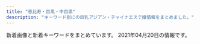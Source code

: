 ```yaml
---
title: "恵比寿・目黒・中目黒"
description: "キーワード別にの巨乳アジアン・チャイナエステ嬢情報をまとめました。"
---
```


新着画像と新着キーワードをまとめています。
2021年04月20日の情報です。

<DmmAffiliateIns />
<KeywordTable
  shops={
    [
    {
        "img_links": [
            "http://www.himawari-aroma.xyz/images/psd/off.jpg",
            "http://www.himawari-aroma.xyz/images/sys.jpg",
            "http://www.himawari-aroma.xyz/images/staff/3/ami.png",
            "http://www.himawari-aroma.xyz/images/staff/3/mayu.png",
            "http://www.himawari-aroma.xyz/images/13.png",
            "http://www.himawari-aroma.xyz/images/shop/4/2.jpg",
            "http://www.himawari-aroma.xyz/images/shop/1.png",
            "http://www.himawari-aroma.xyz/images/shop/4/1.jpg"
        ],
        "url": "http://www.himawari-aroma.xyz/",
        "keywords": {},
        "name": "\u3072\u307e\u308f\u308a",
        "station": "JR\u6075\u6bd4\u5bff\u99c5\u897f\u53e3"
    },
    {
        "url": "http://with-you.tyo.cm",
        "keywords": {},
        "img_links": [],
        "name": "With you\u30fb\u30a6\u30a3\u30ba\u30e6\u30fc",
        "station": "JR\u76ee\u9ed2\u99c5\u6771\u53e3"
    },
    {
        "keywords": {
            "86": 2,
            "87": 4,
            "D": 6,
            "85": 2,
            "C": 14
        },
        "url": "http://www.oasis.esjoho.com/",
        "name": "\u7652\u3057\u5bb6",
        "img_links": [
            "http://www.oasis.esjoho.com/img/tel.png",
            "http://www.oasis.esjoho.com/img/pickup.jpg",
            "http://www.oasis.esjoho.com/img/ttl_news.png",
            "http://www.oasis.esjoho.com/files/001.jpg",
            "http://www.oasis.esjoho.com/files/002-02.jpg",
            "http://www.oasis.esjoho.com/files/004-02.jpg",
            "http://www.oasis.esjoho.com/files/005.jpg",
            "http://www.oasis.esjoho.com/img/btn_side_mobile.jpg",
            "http://www.oasis.esjoho.com/files/001-02.jpg",
            "http://www.oasis.esjoho.com/files/004.jpg",
            "http://www.oasis.esjoho.com/img/goback.jpg",
            "http://www.oasis.esjoho.com/img/ttl_info.png",
            "http://www.oasis.esjoho.com/files/002.jpg",
            "http://www.oasis.esjoho.com/files/005-02.jpg",
            "http://www.oasis.esjoho.com/img/btn_blog.png"
        ],
        "station": "\u897f\u5c0f\u5c71\u99c5"
    },
    {
        "name": "\u6d77\u8cca\u8239",
        "url": "http://kaizokusen.jpn.mn/",
        "img_links": [],
        "station": "\u4e2d\u76ee\u9ed2\u99c5\u5357\u6539\u672d\u897f\u53e3",
        "keywords": {}
    },
    {
        "station": "JR\u76ee\u9ed2\u99c5\u6771\u53e3",
        "img_links": [],
        "keywords": {},
        "url": "http://angel.jpn.cm/",
        "name": "Angel-\u30a8\u30f3\u30b8\u30a7\u30eb-"
    },
    {
        "station": "JR\u76ee\u9ed2\u99c5\u6771\u53e3",
        "keywords": {},
        "img_links": [],
        "name": "RelaCute \u30ea\u30e9\u30ad\u30e5\u30fc\u30c8",
        "url": "http://relacute.tyo.cm/"
    },
    {
        "name": "\u307f\u3086\u304d",
        "url": "http://iyashi-kokoro.info/",
        "station": "JR\u76ee\u9ed2\u99c5\u6771\u53e3",
        "keywords": {
            "88": 7,
            "85": 5,
            "87": 3,
            "C": 7,
            "86": 38,
            "D": 40,
            "E": 13
        },
        "img_links": [
            "http://iyashi-kokoro.info/i/img/st52.jpg",
            "http://iyashi-kokoro.info/i/img/st39.jpg",
            "http://iyashi-kokoro.info/img/s54.jpg",
            "http://iyashi-kokoro.info/img/st64.jpg",
            "http://iyashi-kokoro.info/i/img/st20.jpg",
            "http://iyashi-kokoro.info/img/st52.jpg",
            "http://iyashi-kokoro.info/img/st41.jpg",
            "http://iyashi-kokoro.info/img/st63.jpg",
            "http://iyashi-kokoro.info/img/st43.jpg",
            "http://iyashi-kokoro.info/i/img/st63.jpg",
            "http://iyashi-kokoro.info/img/st51.jpg",
            "http://iyashi-kokoro.info/img/st39.jpg",
            "http://iyashi-kokoro.info/img/s62.jpg",
            "http://iyashi-kokoro.info/img/st58.jpg",
            "http://iyashi-kokoro.info/i/img/st42.jpg",
            "http://iyashi-kokoro.info/i/img/st53.jpg",
            "http://iyashi-kokoro.info/i/img/s1.jpg",
            "http://iyashi-kokoro.info/img/st61.jpg",
            "http://iyashi-kokoro.info/i/img/st62.jpg",
            "http://iyashi-kokoro.info/img/botton.jpg",
            "http://iyashi-kokoro.info/img/st40.jpg",
            "http://iyashi-kokoro.info/img/st44.jpg",
            "http://iyashi-kokoro.info/i/img/r2.jpg",
            "http://iyashi-kokoro.info/i/img/st60.jpg",
            "http://iyashi-kokoro.info/img/s55.jpg",
            "http://iyashi-kokoro.info/i/img/r3.jpg",
            "http://iyashi-kokoro.info/img/s18.jpg",
            "http://iyashi-kokoro.info/img/s61.jpg",
            "http://iyashi-kokoro.info/i/img/st32.jpg",
            "http://iyashi-kokoro.info/img/s56.jpg",
            "http://iyashi-kokoro.info/i/img/st64.jpg",
            "http://iyashi-kokoro.info/img/cam.jpg",
            "http://iyashi-kokoro.info/i/img/st50.jpg",
            "http://iyashi-kokoro.info/i/img/s2.jpg",
            "http://iyashi-kokoro.info/img/st65.jpg",
            "http://iyashi-kokoro.info/i/img/s3.jpg",
            "http://iyashi-kokoro.info/i/img/st54.jpg",
            "http://iyashi-kokoro.info/img/st54.jpg",
            "http://iyashi-kokoro.info/img/st53.jpg",
            "http://iyashi-kokoro.info/img/st20.jpg",
            "http://iyashi-kokoro.info/img/fla.jpg",
            "http://iyashi-kokoro.info/img/st56.jpg",
            "http://iyashi-kokoro.info/img/s63.jpg",
            "http://iyashi-kokoro.info/img/s57.jpg",
            "http://iyashi-kokoro.info/img/s65.jpg",
            "http://iyashi-kokoro.info/i/img/st44.jpg",
            "http://iyashi-kokoro.info/img/mo.png",
            "http://iyashi-kokoro.info/i/img/st58.jpg",
            "http://iyashi-kokoro.info/i/img/st40.jpg",
            "http://iyashi-kokoro.info/i/img/st55.jpg",
            "http://iyashi-kokoro.info/i/img/st65.jpg",
            "http://iyashi-kokoro.info/img/st42.jpg",
            "http://iyashi-kokoro.info/i/img/r6.jpg",
            "http://iyashi-kokoro.info/i/img/r4.jpg",
            "http://iyashi-kokoro.info/i/img/r1.jpg",
            "http://iyashi-kokoro.info/i/img/s4.jpg",
            "http://iyashi-kokoro.info/img/st60.jpg",
            "http://iyashi-kokoro.info/img/s60.jpg",
            "http://iyashi-kokoro.info/i/img/r5.jpg",
            "http://iyashi-kokoro.info/i/img/st56.jpg",
            "http://iyashi-kokoro.info/img/st55.jpg",
            "http://iyashi-kokoro.info/i/img/st51.jpg",
            "http://iyashi-kokoro.info/img/st59.jpg",
            "http://iyashi-kokoro.info/img/st57.jpg",
            "http://iyashi-kokoro.info/i/img/st59.jpg",
            "http://iyashi-kokoro.info/img/st49.jpg",
            "http://iyashi-kokoro.info/img/st46.jpg",
            "http://iyashi-kokoro.info/i/img/st29.jpg",
            "http://iyashi-kokoro.info/i/img/st49.jpg",
            "http://iyashi-kokoro.info/i/img/st41.jpg",
            "http://iyashi-kokoro.info/img/st50.jpg",
            "http://iyashi-kokoro.info/img/st29.jpg",
            "http://iyashi-kokoro.info/img/st32.jpg",
            "http://iyashi-kokoro.info/i/img/st61.jpg",
            "http://iyashi-kokoro.info/img/s59.jpg",
            "http://iyashi-kokoro.info/img/st62.jpg",
            "http://iyashi-kokoro.info/i/img/st57.jpg",
            "http://iyashi-kokoro.info/i/img/st43.jpg",
            "http://iyashi-kokoro.info/img/s64.jpg",
            "http://iyashi-kokoro.info/img/s58.jpg"
        ]
    },
    {
        "name": "\u30d5\u30a3\u30b8\u30fc\u30ea\u30be\u30fc\u30c8",
        "station": "\u4e2d\u76ee\u9ed2\u99c5\u897f\u53e3",
        "url": "http://fiji-resort.ests.jp/",
        "keywords": {
            "E": 40,
            "82": 13,
            "89": 13,
            "85": 83,
            "87": 54,
            "C": 95,
            "86": 41,
            "D": 96,
            "83": 27
        },
        "img_links": [
            "http://fiji-resort.ests.jp/photos/sites/30/2019/05/2019050215480292.jpg",
            "http://fiji-resort.ests.jp/photos/sites/30/2019/03/2019031518525662.jpg",
            "http://fiji-resort.ests.jp/photos/sites/30/2019/06/2019061411123068.jpg",
            "http://fiji-resort.ests.jp/images/line.png",
            "http://fiji-resort.ests.jp/images/top.png",
            "http://fiji-resort.ests.jp/photos/sites/30/2019/05/2019050215480157.jpg",
            "http://fiji-resort.ests.jp/photos/sites/30/2019/11/2019110909384037.jpg",
            "http://fiji-resort.ests.jp/photos/sites/30/2020/02/2020022116402274.jpg",
            "http://fiji-resort.ests.jp/photos/sites/30/2018/11/2018110510493920.jpg",
            "http://fiji-resort.ests.jp/photos/sites/30/2018/11/2018110510493422.jpg",
            "http://fiji-resort.ests.jp/photos/sites/30/2019/03/2019033011105316.jpg",
            "http://fiji-resort.ests.jp/photos/sites/30/2018/06/2018061511340989.jpg",
            "http://fiji-resort.ests.jp/photos/sites/30/2019/05/2019050215480138.jpg",
            "http://fiji-resort.ests.jp/images/end.png",
            "http://fiji-resort.ests.jp/images/s_staff.png",
            "http://fiji-resort.ests.jp/photos/sites/30/2019/03/2019033011081995.jpg",
            "http://fiji-resort.ests.jp/photos/sites/30/2018/09/2018091301234543.jpg",
            "http://fiji-resort.ests.jp/photos/sites/30/2019/12/2019121110440091.jpg",
            "http://fiji-resort.ests.jp/photos/sites/30/2019/09/2019092914334514.jpg",
            "http://fiji-resort.ests.jp/photos/sites/30/2019/06/2019060610451514.jpg",
            "http://fiji-resort.ests.jp/photos/sites/30/2018/09/2018091916161390.jpg",
            "http://fiji-resort.ests.jp/images/s_topics.png",
            "http://fiji-resort.ests.jp/images/topics_bj3.png",
            "http://fiji-resort.ests.jp/photos/sites/30/2019/04/2019042017525677.jpg",
            "http://fiji-resort.ests.jp/images/s_link.png",
            "http://fiji-resort.ests.jp/images/mobile.png"
        ]
    },
    {
        "name": "Flower \uff5e\u30d5\u30e9\u30ef\u30fc\uff5e",
        "keywords": {
            "C": 1,
            "85": 1,
            "87": 4,
            "88": 1,
            "D": 5
        },
        "station": "\u4e2d\u76ee\u9ed2\u99c5\u897f\u53e3",
        "url": "http://nakamegurofun.com/",
        "img_links": [
            "http://nakamegurofun.com/files/0060964.jpg",
            "http://nakamegurofun.com/files/002fa9d.jpg",
            "http://nakamegurofun.com/files/005-020964.jpg",
            "http://nakamegurofun.com/files/007-020964.jpg",
            "http://nakamegurofun.com/files/0084f22.jpg",
            "http://nakamegurofun.com/images/s3.jpg",
            "http://nakamegurofun.com/files/007fa9d.jpg",
            "http://nakamegurofun.com/images/shop/shop01.jpg",
            "http://nakamegurofun.com/files/006fa9d.jpg",
            "http://nakamegurofun.com/files/006-020964.jpg",
            "http://nakamegurofun.com/files/0034f22.jpg",
            "http://nakamegurofun.com/images/shop/shop04.jpg",
            "http://nakamegurofun.com/files/0074f22.jpg",
            "http://nakamegurofun.com/files/0070964.jpg",
            "http://nakamegurofun.com/files/003fa9d.jpg",
            "http://nakamegurofun.com/images/s2.jpg",
            "http://nakamegurofun.com/files/0050964.jpg",
            "http://nakamegurofun.com/images/zi_massage.png",
            "http://nakamegurofun.com/files/006-030964.jpg",
            "http://nakamegurofun.com/files/0024f22.jpg",
            "http://nakamegurofun.com/images/infotiao1.jpg",
            "http://nakamegurofun.com/files/008-030964.jpg",
            "http://nakamegurofun.com/files/003-020964.jpg",
            "http://nakamegurofun.com/images/shop/shop02.jpg",
            "http://nakamegurofun.com/files/002-020964.jpg",
            "http://nakamegurofun.com/files/0020964.jpg",
            "http://nakamegurofun.com/files/003-030964.jpg",
            "http://nakamegurofun.com/images/zi_staff.png",
            "http://nakamegurofun.com/files/0080964.jpg",
            "http://nakamegurofun.com/images/main_top.png",
            "http://nakamegurofun.com/files/005fa9d.jpg",
            "http://nakamegurofun.com/images/shop/shop03.jpg",
            "http://nakamegurofun.com/files/008fa9d.jpg",
            "http://nakamegurofun.com/images/service91a6.png",
            "http://nakamegurofun.com/files/0054f22.jpg",
            "http://nakamegurofun.com/files/002-030964.jpg",
            "http://nakamegurofun.com/images/xian.png",
            "http://nakamegurofun.com/files/007-030964.jpg",
            "http://nakamegurofun.com/images/main_bottom.png",
            "http://nakamegurofun.com/images/s4.jpg",
            "http://nakamegurofun.com/files/0030964.jpg",
            "http://nakamegurofun.com/files/008-020964.jpg",
            "http://nakamegurofun.com/images/s1.jpg",
            "http://nakamegurofun.com/images/s5.jpg",
            "http://nakamegurofun.com/files/005-030964.jpg",
            "http://nakamegurofun.com/files/0064f22.jpg",
            "http://nakamegurofun.com/images/tel.png"
        ]
    },
    {
        "url": "http://onlyone.tyo.cm/",
        "station": "JR\u76ee\u9ed2\u99c5\u897f\u53e3",
        "img_links": [
            "http://onlyone.tyo.cm/photos/sites/5/2019/11/2019110105153240.jpg",
            "http://onlyone.tyo.cm/photos/sites/5/2019/01/2019013017371133.jpg",
            "http://onlyone.tyo.cm/photos/sites/5/2020/01/2020011412572423.jpg",
            "http://onlyone.tyo.cm/images/top.png",
            "http://onlyone.tyo.cm/photos/sites/5/2020/05/2020051419324761.jpg",
            "http://onlyone.tyo.cm/photos/sites/5/2019/08/2019080815010066.jpg",
            "http://onlyone.tyo.cm/photos/sites/5/2018/09/2018092710191274.jpg",
            "http://onlyone.tyo.cm/photos/sites/5/2020/01/2020011413500417.jpg",
            "http://onlyone.tyo.cm/photos/sites/5/2018/07/2018071709241386.jpg",
            "http://onlyone.tyo.cm/photos/sites/5/2018/10/201810181432433.jpg",
            "http://onlyone.tyo.cm/photos/sites/5/2021/02/2021022515094363.jpg",
            "http://onlyone.tyo.cm/images/line.jpg",
            "http://onlyone.tyo.cm/photos/sites/5/2020/06/2020060815500896.jpg",
            "http://onlyone.tyo.cm/photos/sites/5/2019/02/2019022310350119.jpg",
            "http://onlyone.tyo.cm/photos/sites/5/2019/11/2019110105152849.jpg",
            "http://onlyone.tyo.cm/photos/sites/5/2021/02/202102201049167.jpg",
            "http://onlyone.tyo.cm/photos/sites/5/2019/05/2019052911352557.jpg",
            "http://onlyone.tyo.cm/photos/sites/5/2018/08/2018082407542866.jpg",
            "http://onlyone.tyo.cm/photos/sites/5/2020/07/2020070215334437.jpg",
            "http://onlyone.tyo.cm/photos/sites/5/2019/08/2019082610481667.jpg",
            "http://onlyone.tyo.cm/photos/sites/5/2019/07/2019071716092046.jpg",
            "http://onlyone.tyo.cm/photos/sites/5/2019/05/2019050915292562.jpg",
            "http://onlyone.tyo.cm/images/s_staff.png",
            "http://onlyone.tyo.cm/photos/sites/5/2019/06/2019060510384975.jpg",
            "http://onlyone.tyo.cm/photos/sites/5/2018/03/2018031607430562.jpg",
            "http://onlyone.tyo.cm/photos/sites/5/2019/11/2019112117013754.jpg",
            "http://onlyone.tyo.cm/photos/sites/5/2020/07/2020070217061815.jpg",
            "http://onlyone.tyo.cm/images/acc3.jpg",
            "http://onlyone.tyo.cm/photos/sites/5/2019/07/201907171609201.jpg",
            "http://onlyone.tyo.cm/photos/sites/5/2019/02/2019022310334774.jpg",
            "http://onlyone.tyo.cm/photos/sites/5/2019/12/2019121715483135.jpg",
            "http://onlyone.tyo.cm/photos/sites/5/2019/07/2019070711031982.jpg",
            "http://onlyone.tyo.cm/photos/sites/5/2017/11/2017112708111797.jpg",
            "http://onlyone.tyo.cm/photos/sites/5/2019/12/2019120510353312.jpg",
            "http://onlyone.tyo.cm/photos/sites/5/2021/02/2021021810240848.jpg",
            "http://onlyone.tyo.cm/photos/sites/5/2018/08/2018080308152252.jpg",
            "http://onlyone.tyo.cm/images/new.jpg",
            "http://onlyone.tyo.cm/photos/sites/5/2018/11/2018112110301745.jpg",
            "http://onlyone.tyo.cm/photos/sites/5/2019/02/2019022310345266.jpg",
            "http://onlyone.tyo.cm/photos/sites/5/2019/06/2019060510472559.jpg",
            "http://onlyone.tyo.cm/photos/sites/5/2019/01/2019011814353078.jpg",
            "http://onlyone.tyo.cm/photos/sites/5/2020/09/2020090210405221.jpg",
            "http://onlyone.tyo.cm/photos/sites/5/2021/03/2021030316101626.jpg",
            "http://onlyone.tyo.cm/photos/sites/5/2020/09/2020092617301564.jpg",
            "http://onlyone.tyo.cm/photos/sites/5/2019/03/2019030418403098.jpg",
            "http://onlyone.tyo.cm/photos/sites/5/2020/09/2020092218541894.jpg",
            "http://onlyone.tyo.cm/images/s_link.png",
            "http://onlyone.tyo.cm/photos/sites/5/2020/09/2020092510523723.jpg",
            "http://onlyone.tyo.cm/photos/sites/5/2019/07/2019070616424775.jpg",
            "http://onlyone.tyo.cm/photos/sites/5/2020/09/2020092510524025.jpg",
            "http://onlyone.tyo.cm/images/acc1.jpg",
            "http://onlyone.tyo.cm/images/acc4.jpg",
            "http://onlyone.tyo.cm/photos/sites/5/2021/02/202102181024101.jpg",
            "http://onlyone.tyo.cm/photos/sites/5/2021/02/2021022216501749.jpg",
            "http://onlyone.tyo.cm/images/acc2.jpg",
            "http://onlyone.tyo.cm/photos/sites/5/2020/03/2020031716151746.jpg",
            "http://onlyone.tyo.cm/photos/sites/5/2018/11/2018110713255310.jpg",
            "http://onlyone.tyo.cm/photos/sites/5/2018/06/2018062904050630.jpg",
            "http://onlyone.tyo.cm/photos/sites/5/2020/02/2020022610121615.jpg",
            "http://onlyone.tyo.cm/photos/sites/5/2020/09/2020092510523998.jpg",
            "http://onlyone.tyo.cm/photos/sites/5/2021/03/2021030316101022.jpg"
        ],
        "name": "OnlyOne",
        "keywords": {
            "F": 1,
            "D": 23,
            "87": 4,
            "83": 2,
            "C": 1,
            "86": 11,
            "E": 1,
            "88": 2,
            "85": 6
        }
    },
    {
        "img_links": [
            "https://meguro-babel.com/girl/21.jpg",
            "https://meguro-babel.com/girl/5.jpg",
            "https://meguro-babel.com/girl/24.jpg",
            "https://meguro-babel.com/images/room/photo01.jpg",
            "https://meguro-babel.com/topics/img/145-1.jpg",
            "https://meguro-babel.com/girl/1.jpg",
            "https://meguro-babel.com/images/img_1.jpg",
            "https://meguro-babel.com/girl/4.jpg",
            "https://meguro-babel.com/topics/img/157-1.jpg",
            "https://meguro-babel.com/images/room/photo03.jpg",
            "https://meguro-babel.com/images/room/photo04.jpg",
            "https://meguro-babel.com/girl/8.jpg",
            "https://meguro-babel.com/girl/9.jpg",
            "https://meguro-babel.com/topics/img/156-1.jpg",
            "https://meguro-babel.com/images/room/photo02.jpg",
            "https://meguro-babel.com/images/topimg4.jpg",
            "https://meguro-babel.com/girl/15.jpg",
            "https://meguro-babel.com/girl/7.jpg",
            "https://meguro-babel.com/images/qr.jpg"
        ],
        "keywords": {},
        "station": "JR\u76ee\u9ed2\u99c5\u6771\u53e3",
        "name": "\u30d0\u30d9\u30eb",
        "url": "https://meguro-babel.com/"
    },
    {
        "station": "JR\u6075\u6bd4\u5bff\u99c5\u897f\u53e3",
        "url": "http://hi-msg.com/tonton/",
        "keywords": {
            "D": 19,
            "86": 17,
            "83": 7,
            "C": 7,
            "85": 7,
            "E": 5
        },
        "name": "\u30c8\u30f3\u30c8\u30f3",
        "img_links": [
            "http://hi-msg.com/tonton/images/staff_images/st5.jpg",
            "http://hi-msg.com/tonton/images/an_3_01.jpg",
            "http://hi-msg.com/tonton/images/slider/slide2s.png",
            "http://hi-msg.com/tonton/images/an_5_02.jpg",
            "http://hi-msg.com/tonton/images/an_1_02.jpg",
            "http://hi-msg.com/tonton/images/an_6_02.jpg",
            "http://hi-msg.com/tonton/images/staff_images/st3.jpg",
            "http://hi-msg.com/tonton/images/fbb.jpg",
            "http://hi-msg.com/tonton/images/slider/slide1.png",
            "http://hi-msg.com/tonton/images/qr.jpg",
            "http://hi-msg.com/tonton/images/an_3_02.jpg",
            "http://hi-msg.com/tonton/images/an_2_01.jpg",
            "http://hi-msg.com/tonton/images/an_4_02.jpg",
            "http://hi-msg.com/tonton/images/slider/slide2.png",
            "http://hi-msg.com/tonton/images/eve1.png",
            "http://hi-msg.com/tonton/images/staff_images/st2.jpg",
            "http://hi-msg.com/tonton/images/an_2_02.jpg",
            "http://hi-msg.com/tonton/images/an_1_01.jpg",
            "http://hi-msg.com/tonton/images/sys1.jpg",
            "http://hi-msg.com/tonton/images/staff_images/st1.jpg",
            "http://hi-msg.com/tonton/images/r2.jpg",
            "http://hi-msg.com/tonton/images/an_4_01.jpg",
            "http://hi-msg.com/tonton/images/index-1.jpg",
            "http://hi-msg.com/tonton/images/r4.jpg",
            "http://hi-msg.com/tonton/images/slider/slide3s.png",
            "http://hi-msg.com/tonton/images/staff_images/sl.png",
            "http://hi-msg.com/tonton/images/slider/slide1s.png",
            "http://hi-msg.com/tonton/images/r3.jpg",
            "http://hi-msg.com/tonton/images/staff_images/st4.jpg",
            "http://hi-msg.com/tonton/images/slider/slide3.png",
            "http://hi-msg.com/tonton/images/index-2.jpg",
            "http://hi-msg.com/tonton/images/index_01.jpg",
            "http://hi-msg.com/tonton/images/an_5_01.jpg",
            "http://hi-msg.com/tonton/images/an_6_01.jpg",
            "http://hi-msg.com/tonton/images/r1.jpg"
        ]
    },
    {
        "keywords": {},
        "img_links": [
            "http://www.ourstarts.site/templets/default/picture/close.png",
            "http://www.ourstarts.site/templets/default/images/t2.jpg",
            "http://www.ourstarts.site/templets/default/picture/tel_contact.png",
            "http://www.ourstarts.site/templets/default/picture/news.png",
            "http://www.ourstarts.site/uploads/200729/1-200H9140Q13E.jpg",
            "http://www.ourstarts.site/templets/default/picture/right.png",
            "http://www.ourstarts.site/uploads/allimg/200729/1-200H9141229.jpg",
            "http://www.ourstarts.site/templets/default/picture/foot_tel.png",
            "http://www.ourstarts.site/templets/default/images/t3.jpg",
            "http://www.ourstarts.site/templets/default/images/t1.jpg",
            "http://www.ourstarts.site/templets/default/picture/head_tell.png",
            "http://www.ourstarts.site/uploads/allimg/200729/1-200H9141213.jpg",
            "http://www.ourstarts.site/templets/default/picture/staff.png",
            "http://www.ourstarts.site/uploads/200729/1-200H9140K5J4.jpg",
            "http://www.ourstarts.site/uploads/200729/1-200H9141612609.jpg",
            "http://www.ourstarts.site/uploads/180917/1-1P91G6122J28.jpg",
            "http://www.ourstarts.site/templets/default/picture/timg (1).png",
            "http://www.ourstarts.site/uploads/allimg/200729/1-200H9141912.jpg"
        ],
        "station": "JR\u6075\u6bd4\u5bff\u99c5\u897f\u53e3",
        "url": "http://www.ourstarts.site/",
        "name": "\u30cb\u30e3\u30fc\u30cb\u30e3\u30fc"
    },
    {
        "station": "JR\u6075\u6bd4\u5bff\u99c5\u897f\u53e3",
        "name": "\u7f8e\u9b54\u5973",
        "img_links": [
            "http://bimajo-massage.work/sp/img/tel.jpg",
            "http://bimajo-massage.work/sp/img/time.jpg",
            "http://bimajo-massage.work/sp/img/t-t.jpg",
            "http://bimajo-massage.work/img/sta5.jpg",
            "http://bimajo-massage.work/img/sta6.jpg",
            "http://bimajo-massage.work/sp/img/p-5.jpg",
            "http://bimajo-massage.work/sp/img/t-o.jpg",
            "http://bimajo-massage.work/img/st5.jpg",
            "http://bimajo-massage.work/img/mo.png",
            "http://bimajo-massage.work/img/st1.jpg",
            "http://bimajo-massage.work/sp/img/t-a.jpg",
            "http://bimajo-massage.work/sp/img/sys.jpg",
            "http://bimajo-massage.work/img/st7.jpg",
            "http://bimajo-massage.work/img/body-.png",
            "http://bimajo-massage.work/sp/img/info.jpg",
            "http://bimajo-massage.work/sp/img/p-6.jpg",
            "http://bimajo-massage.work/sp/img/st1.jpg",
            "http://bimajo-massage.work/sp/img/acc2.jpg",
            "http://bimajo-massage.work/img/acc1.jpg",
            "http://bimajo-massage.work/img/acc2.jpg",
            "http://bimajo-massage.work/sp/img/st6.jpg",
            "http://bimajo-massage.work/sp/img/t-r.jpg",
            "http://bimajo-massage.work/sp/img/add.jpg",
            "http://bimajo-massage.work/img/pic.png",
            "http://bimajo-massage.work/sp/img/pic.jpg",
            "http://bimajo-massage.work/img/sta1.jpg",
            "http://bimajo-massage.work/sp/img/tit.jpg",
            "http://bimajo-massage.work/img/bottom.png",
            "http://bimajo-massage.work/img/sta7.jpg",
            "http://bimajo-massage.work/sp/img/st7.jpg",
            "http://bimajo-massage.work/sp/img/p-7.jpg",
            "http://bimajo-massage.work/img/st6.jpg",
            "http://bimajo-massage.work/sp/img/t-s.jpg",
            "http://bimajo-massage.work/img/xmas.png",
            "http://bimajo-massage.work/sp/img/st5.jpg",
            "http://bimajo-massage.work/sp/img/acc1.jpg",
            "http://bimajo-massage.work/sp/img/cam.jpg",
            "http://bimajo-massage.work/sp/img/pc.jpg",
            "http://bimajo-massage.work/sp/img/botton.jpg"
        ],
        "keywords": {
            "86": 12,
            "C": 13,
            "87": 12,
            "E": 2,
            "88": 2,
            "85": 13,
            "D": 24
        },
        "url": "http://bimajo-massage.work/"
    },
    {
        "url": "http://victoria.tyo.cm/",
        "name": "Victoria\u30fb\u30d3\u30af\u30c8\u30ea\u30a2",
        "keywords": {
            "E": 2,
            "82": 1,
            "89": 1,
            "C": 5,
            "87": 2,
            "85": 6,
            "86": 9,
            "83": 5,
            "G": 1,
            "D": 16,
            "93": 1
        },
        "img_links": [
            "http://victoria.tyo.cm/photos/sites/13/2018/12/2018121502493847.jpg",
            "http://victoria.tyo.cm/photos/sites/13/2020/03/2020031904101259.jpg",
            "http://victoria.tyo.cm/photos/sites/13/2019/12/2019120904521188.jpg",
            "http://victoria.tyo.cm/photos/sites/13/2019/01/2019012108071242.jpg",
            "http://victoria.tyo.cm/photos/sites/13/2019/01/2019012509505197.jpg",
            "http://victoria.tyo.cm/photos/sites/13/2019/08/2019080607062415.jpg",
            "http://victoria.tyo.cm/photos/sites/13/2019/06/2019061005275095.jpg",
            "http://victoria.tyo.cm/photos/sites/13/2019/01/2019010506293526.jpg",
            "http://victoria.tyo.cm/photos/sites/13/2018/12/2018121502493953.jpg",
            "http://victoria.tyo.cm/images/room1.jpg",
            "http://victoria.tyo.cm/photos/sites/13/2019/12/2019120406433710.jpg",
            "http://victoria.tyo.cm/photos/sites/13/2019/10/2019100904082968.jpg",
            "http://victoria.tyo.cm/photos/sites/13/2019/05/201905100639429.jpg",
            "http://victoria.tyo.cm/photos/sites/13/2018/12/2018122904411765.jpg",
            "http://victoria.tyo.cm/photos/sites/13/2020/10/2020100803550565.jpg",
            "http://victoria.tyo.cm/photos/sites/13/2020/02/2020021307433041.jpg",
            "http://victoria.tyo.cm/photos/sites/13/2018/12/2018122701570643.jpg",
            "http://victoria.tyo.cm/photos/sites/13/2019/04/2019041807165826.jpg",
            "http://victoria.tyo.cm/images/room4.jpg",
            "https://www.a-side.com/ad/koko/include/banner/koko_125x125.png",
            "http://victoria.tyo.cm/photos/sites/13/2019/12/2019120106181894.jpg",
            "http://victoria.tyo.cm/photos/sites/13/2021/02/2021021509575615.jpg",
            "http://victoria.tyo.cm/photos/sites/13/2020/02/202002030340133.jpg",
            "http://victoria.tyo.cm/photos/sites/13/2019/10/2019101403232834.jpg",
            "http://victoria.tyo.cm/photos/sites/13/2018/12/2018121502493814.jpg",
            "http://victoria.tyo.cm/photos/sites/13/2019/01/2019012509534353.jpg",
            "http://victoria.tyo.cm/images/face.jpg",
            "http://victoria.tyo.cm/photos/sites/13/2018/12/2018121502493879.jpg",
            "http://victoria.tyo.cm/images/top.jpg",
            "http://victoria.tyo.cm/photos/sites/13/2019/04/2019040304024424.jpg",
            "http://victoria.tyo.cm/photos/sites/13/2020/01/2020011104241542.jpg",
            "http://victoria.tyo.cm/images/pick.jpg",
            "http://victoria.tyo.cm/photos/sites/13/2019/02/2019022703022355.jpg",
            "http://victoria.tyo.cm/photos/sites/13/2020/01/2020011205500461.jpg",
            "http://victoria.tyo.cm/photos/sites/13/2019/01/2019011103510521.jpg",
            "http://victoria.tyo.cm/images/s_staff.png",
            "http://victoria.tyo.cm/photos/sites/13/2020/01/2020012005552181.jpg",
            "http://victoria.tyo.cm/photos/sites/13/2019/02/2019021407162693.jpg",
            "http://victoria.tyo.cm/photos/sites/13/2018/12/2018122701570616.jpg",
            "http://victoria.tyo.cm/photos/sites/13/2019/10/2019100904083557.jpg",
            "http://victoria.tyo.cm/images/mobile.jpg",
            "http://victoria.tyo.cm/images/room3.jpg",
            "http://victoria.tyo.cm/photos/sites/13/2019/07/2019070206503156.jpg",
            "http://victoria.tyo.cm/photos/sites/13/2019/02/2019021206543056.jpg",
            "http://victoria.tyo.cm/photos/sites/13/2018/12/2018122904422525.jpg",
            "http://victoria.tyo.cm/images/news.jpg",
            "http://victoria.tyo.cm/images/room2.jpg",
            "http://victoria.tyo.cm/photos/sites/13/2020/01/2020012005552622.jpg",
            "http://victoria.tyo.cm/photos/sites/13/2019/01/2019010506292922.jpg",
            "http://victoria.tyo.cm/photos/sites/13/2020/02/2020020104570910.jpg"
        ],
        "station": "JR\u76ee\u9ed2\u99c5\u6771\u53e3"
    },
    {
        "url": "http://kintsuki.este88.com/",
        "keywords": {},
        "station": "JR\u76ee\u9ed2\u99c5\u6771\u53e3",
        "name": "\u91d1\u306e\u6708",
        "img_links": [
            "http://kintsuki.este88.com/gals/yuyu1.jpg",
            "http://kintsuki.este88.com/gals/rina1.jpg",
            "http://kintsuki.este88.com/images/r04.jpg",
            "http://kintsuki.este88.com/gals/kana1.jpg",
            "http://kintsuki.este88.com/images/r01.jpg",
            "http://kintsuki.este88.com/gals/kixyoko1.jpg",
            "http://kintsuki.este88.com/gals/mika1.jpg",
            "http://kintsuki.este88.com/images/r02.jpg",
            "http://kintsuki.este88.com/gals/kaori1.jpg",
            "http://kintsuki.este88.com/gals/momo1.jpg",
            "http://kintsuki.este88.com/gals/rei1.jpg",
            "http://kintsuki.este88.com/gals/koyuki1.jpg",
            "http://kintsuki.este88.com/images/ph1.jpg"
        ]
    }
]
}
/>
<DmmAffiliateScript />
